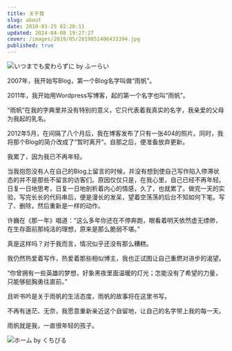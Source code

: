```yaml
---
title: 关于我
slug: about
date: 2010-03-25 02:20:11
updated: 2024-04-08 19:27:27
cover: /images/2019/05/2019051406433394.jpg
published: true
---
```


![いつまでも変わらずに by ふーらい](/images/2019/05/2019051406433394.jpg)

<NeteasePlayer id={22705492} />

2007年，我开始写Blog，第一个Blog名字叫做“雨帆”。

2011年，我开始用Wordpress写博客，起的第一个名字也叫“雨帆”。

“雨帆”在我的字典里并没有特别的意义，它只代表着我真实的名字，我亲爱的父母为我起的乳名。

2012年5月，在间隔了八个月后，我在博客发布了只有一张404的照片。同时，我将那个Blog的简介改成了“暂时离开”。自那之后，便准备放弃更新。

我累了，因为我已不再年轻。

当我抱怨没有人在自己的Blog上留言的时候，并没有想到使自己写作陷入停滞状态的并不是那些不留言的访客们。原因仅仅只是，在我心里，自己已经不再年轻。日复一日地思考，日复一日地剖析着内心的情感，久了，也就累了。做完一天的实验，写完长长的代码串后，便是漫长的发呆，望着空荡荡的后台不知如何下笔。写了、删除，然后重新是一样的动作。

许巍在《那一年》唱道：“这么多年你还在不停奔跑，眼看着明天依然虚无缥缈，在生存面前那纯洁的理想，原来是那么脆弱不堪。”

真是这样吗？对于我而言，情况似乎还没有那么糟糕。

我仍然热爱着写作，热爱着那些相似博主，我也正试图让自己重燃对进步的渴望。

“你曾拥有一些英雄的梦想，好象黑夜里面温暖的灯光；怎能没有了希望的力量，只能够挺胸勇往直前。”

且听书吟是关于雨帆的生活态度，雨帆的故事将在这里书写。

不再有迷茫、无奈，我愿意重新亲近这个自留地，让自己的名字带上我的每一天。

雨帆就是我，一直很年轻的孩子。

![ホーム by くちびる](/images/2019/05/2019051406483929.jpg)
